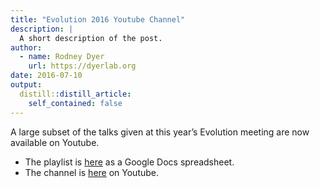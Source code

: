 ```yaml
---
title: "Evolution 2016 Youtube Channel"
description: |
  A short description of the post.
author:
  - name: Rodney Dyer
    url: https://dyerlab.org
date: 2016-07-10
output:
  distill::distill_article:
    self_contained: false
---
```





A large subset of the talks given at this year's Evolution meeting are now available on Youtube.

  * The playlist is [here](https://docs.google.com/spreadsheets/d/1L1UgGMAVzVzwKsuznXq9ngf_qFQWAqRGD4EqvAu2waM/edit#gid=0) as a Google Docs spreadsheet.
  * The channel is [here](https://www.youtube.com/channel/UCLbk92wFKK32tphMS0saI7Q/videos) on Youtube.
 
 
 

